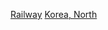 {{Commonscat|Rail transport in North Korea}}

[[Category:朝鮮民主主義人民共和國交通|Railway]]
[[Category:亞洲各國鐵路|Korea, North]]